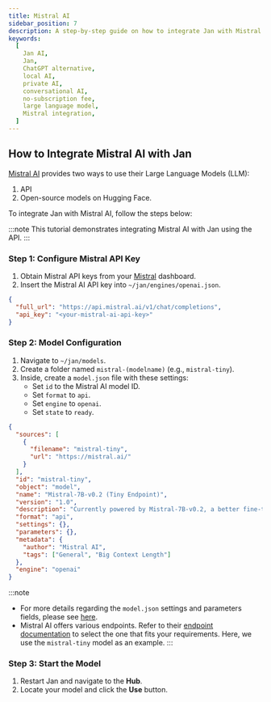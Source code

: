 ```yaml
---
title: Mistral AI
sidebar_position: 7
description: A step-by-step guide on how to integrate Jan with Mistral AI.
keywords:
  [
    Jan AI,
    Jan,
    ChatGPT alternative,
    local AI,
    private AI,
    conversational AI,
    no-subscription fee,
    large language model,
    Mistral integration,
  ]
---
```


## How to Integrate Mistral AI with Jan

[Mistral AI](https://docs.mistral.ai/) provides two ways to use their Large Language Models (LLM): 
1. API
2. Open-source models on Hugging Face. 

To integrate Jan with Mistral AI, follow the steps below:

:::note
This tutorial demonstrates integrating Mistral AI with Jan using the API.
:::

### Step 1: Configure Mistral API Key

1. Obtain Mistral API keys from your [Mistral](https://console.mistral.ai/user/api-keys/) dashboard.
2. Insert the Mistral AI API key into `~/jan/engines/openai.json`.

```json title="~/jan/engines/openai.json"
{
  "full_url": "https://api.mistral.ai/v1/chat/completions",
  "api_key": "<your-mistral-ai-api-key>"
}
```

### Step 2: Model Configuration

1. Navigate to `~/jan/models`.
2. Create a folder named `mistral-(modelname)` (e.g., `mistral-tiny`).
3. Inside, create a `model.json` file with these settings:
    - Set `id` to the Mistral AI model ID.
    - Set `format` to `api`.
    - Set `engine` to `openai`.
    - Set `state` to `ready`.

```json title="~/jan/models/mistral-tiny/model.json"
{
  "sources": [
    {
      "filename": "mistral-tiny",
      "url": "https://mistral.ai/"
    }
  ],
  "id": "mistral-tiny",
  "object": "model",
  "name": "Mistral-7B-v0.2 (Tiny Endpoint)",
  "version": "1.0",
  "description": "Currently powered by Mistral-7B-v0.2, a better fine-tuning of the initial Mistral-7B released, inspired by the fantastic work of the community.",
  "format": "api",
  "settings": {},
  "parameters": {},
  "metadata": {
    "author": "Mistral AI",
    "tags": ["General", "Big Context Length"]
  },
  "engine": "openai"
}

```

:::note
- For more details regarding the `model.json` settings and parameters fields,  please see [here](../models/integrate-remote.mdx#modeljson).
- Mistral AI offers various endpoints. Refer to their [endpoint documentation](https://docs.mistral.ai/platform/endpoints/) to select the one that fits your requirements. Here, we use the `mistral-tiny` model as an example.
:::

### Step 3: Start the Model

1. Restart Jan and navigate to the **Hub**. 
2. Locate your model and click the **Use** button.
